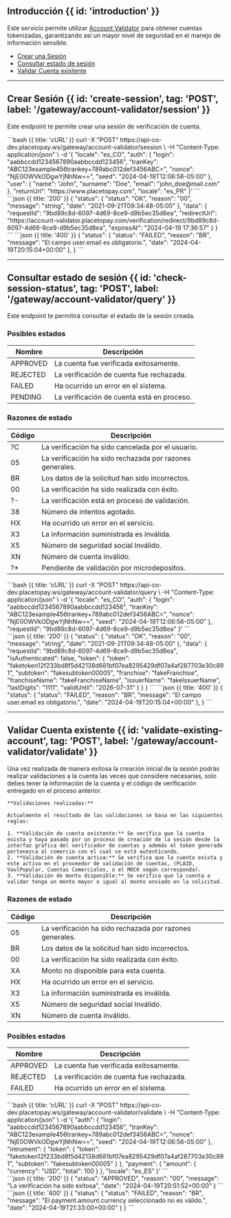 
## Introducción {{ id: 'introduction' }}

Este servicio permite utilizar [Account Validator](/account-validator) para obtener cuentas tokenizadas, garantizando así un mayor nivel de seguridad en el manejo de información sensible.

- [Crear una Sesión](/account-validator/api/session#create-a-session)
- [Consultar estado de sesión](/account-validator/api/session#check-session-status)
- [Validar Cuenta existente](/account-validator/api/validate-existing-account)

---

## Crear Sesión {{ id: 'create-session', tag: 'POST', label: '/gateway/account-validator/session' }}

Este endpoint te permite crear una sesión de verificación de cuenta.

<Row>
    <Col>
        <ApiReader
            path="/gateway/account-validator/session"
            method="post"
            api={props.refs}
        />
    </Col> <Col sticky>
    <CodeGroup title="Solicitud" tag="POST" label="/api/session">
    ```bash {{ title: 'cURL' }}
    curl -X "POST" https://api-co-dev.placetopay.ws/gateway/account-validator/session \
      -H "Content-Type: application/json" \
      -d '{
          "locale": "es_CO",
          "auth": {
            "login": "aabbccdd1234567890aabbccdd123456",
            "tranKey": "ABC123example456trankey+789abc012def3456ABC=",
            "nonce": "NjE0OWVkODgwYjNhNw==",
            "seed": "2024-04-19T12:06:56-05:00"
          },
          "user": {
            "name": "John",
            "surname": "Doe",
            "email": "john_doe@mail.com"
          },
          "returnUrl": "https://www.placetopay.com",
          "locale": "es_PR"
      }'
    ```
    </CodeGroup>
  </Col>
</Row>

<Row>
  <Col>
    <ApiReader
      path="/gateway/account-validator/session"
      method="post"
      type="response"
      api={props.refs}
    />
  </Col>

  <Col sticky>
    <br />
    <CodeGroup title="Respuesta">
    ```json {{ title: '200' }}
    {
      "status": {
        "status": "OK",
        "reason": "00",
        "message": "string",
        "date": "2021-09-21T09:34:48-05:00"
      },
      "data": {
        "requestId": "9bd89c8d-6097-4d69-8ce9-d9b5ec35d8ea",
        "redirectUrl": "https://account-validator.placetopay.com/verification/redirect/9bd89c8d-6097-4d69-8ce9-d9b5ec35d8ea",
        "expiresAt": "2024-04-19 17:36:57"
      }
    }
    ```
    ```json {{ title: '400' }}
    {
      "status": {
        "status": "FAILED",
        "reason": "BR",
        "message": "El campo user.email es obligatorio.",
        "date": "2024-04-19T20:15:04+00:00"
      },
    }
    ```
    </CodeGroup>
  </Col>
</Row>

---


## Consultar estado de sesión {{ id: 'check-session-status', tag: 'POST', label: '/gateway/account-validator/query' }}

Este endpoint te permitirá consultar el estado de la sesión creada.

 ### Posibles estados

 Nombre | Descripción
 ---------|----------
  APPROVED | La cuenta fue verificada exitosamente.
  REJECTED | La verificación de cuenta fue rechazada.
  FAILED | Ha ocurrido un error en el sistema.
  PENDING | La verificación de cuenta está en proceso.


  ### Razones de estado

  Código | Descripción
  ---------|----------
   ?C | La verificación ha sido cancelada por el usuario.
   05 | La verificación ha sido rechazada por razones generales.
   BR | Los datos de la solicitud han sido incorrectos.
   00 | La verificación ha sido realizada con éxito.
   ?- | La verificación está en proceso de validación.
   38 | Número de intentos agotado.
   HX | Ha ocurrido un error en el servicio.
   X3 | La información suministrada es inválida.
   X5 | Número de seguridad social Inválido.
   XN | Número de cuenta inválido.
   ?* | Pendiente de validación por microdepositos.



<Row>
    <Col>
        <ApiReader
            path="/gateway/account-validator/query"
            method="post"
            api={props.refs}
        />
    </Col> <Col sticky>
    <CodeGroup title="Solicitud" tag="POST" label="/api/query">
    ```bash {{ title: 'cURL' }}
    curl -X "POST" https://api-co-dev.placetopay.ws/gateway/account-validator/query \
      -H "Content-Type: application/json" \
      -d '{
          "locale": "es_CO",
          "auth": {
            "login": "aabbccdd1234567890aabbccdd123456",
            "tranKey": "ABC123example456trankey+789abc012def3456ABC=",
            "nonce": "NjE0OWVkODgwYjNhNw==",
            "seed": "2024-04-19T12:06:56-05:00"
          },
          "requestId": "9bd89c8d-6097-4d69-8ce9-d9b5ec35d8ea"
      }'
    ```
    </CodeGroup>
  </Col>
</Row>

<Row>
  <Col>
    <ApiReader
      path="/gateway/account-validator/query"
      method="post"
      type="response"
      api={props.refs}
    />
  </Col>

  <Col sticky>
    <br />
    <CodeGroup title="Respuesta">
    ```json {{ title: '200' }}
    {
      "status": {
        "status": "OK",
        "reason": "00",
        "message": "string",
        "date": "2021-09-21T09:34:48-05:00"
      },
      "data": {
        "requestId": "9bd89c8d-6097-4d69-8ce9-d9b5ec35d8ea",
        "isAuthenticated": false,
        "token": {
            "token": "faketoken12f233bd8f5d42138d681bf07ea8295429df07a4af287703e30c891",
            "subtoken": "fakesubtoken00005",
            "franchise": "fakeFranchise",
            "franchiseName": "fakeFranchiseName",
            "issuerName": "fakeIssuerName",
            "lastDigits": "1111",
            "validUntil": "2026-07-31"
        }
      }
    }
    ```
    ```json {{ title: '400' }}
    {
      "status": {
        "status": "FAILED",
        "reason": "BR",
        "message": "El campo user.email es obligatorio.",
        "date": "2024-04-19T20:15:04+00:00"
      },
    }
    ```
    </CodeGroup>
  </Col>
</Row>

---

## Validar Cuenta existente {{ id: 'validate-existing-account', tag: 'POST', label: '/gateway/account-validator/validate' }}

 Una vez realizada de manera exitosa la creación inicial de la sesión podrás realizar validaciones a la cuenta las veces que considere necesarias, solo debes tener la información de la cuenta y el código de verificación entregado en el proceso anterior.

    **Validaciones realizadas:**

    Actualmente el resultado de las validaciones se basa en las siguientes reglas:

    1. **Validación de cuenta existente:** Se verifica que la cuenta exista y haya pasado por un proceso de creación de la sesión desde la interfaz gráfica del verificador de cuentas y además el token generado pertenezca al comercio con el cual se está autenticando.
    2. **Validación de cuenta activa:** Se verifica que la cuenta exista y este activa en el proveedor de validación de cuentas, (PLAID, VaulPopular, Cuentas Comerciales, o el MOCK según corresponda).
    3. **Validación de monto disponible:** Se verifica que la cuenta a validar tenga un monto mayor o igual al monto enviado en la solicitud.

### Razones de estado

Código | Descripción
---------|----------
 05 | La verificación ha sido rechazada por razones generales.
 BR | Los datos de la solicitud han sido incorrectos.
 00 | La verificación ha sido realizada con éxito.
 XA | Monto no disponible para esta cuenta.
 HX | Ha ocurrido un error en el servicio.
 X3 | La información suministrada es inválida.
 X5 | Número de seguridad social Inválido.
 XN | Número de cuenta inválido.


 ### Posibles estados

 Nombre | Descripción
 ---------|----------
  APPROVED | La cuenta fue verificada exitosamente.
  REJECTED | La verificación de cuenta fue rechazada.
  FAILED | Ha ocurrido un error en el sistema.

<Row>
  <Col>
    <ApiReader
      path="/gateway/account-validator/validate"
      method="post"
      api={props.refs}
    />
  </Col>

   <Col sticky>
      <CodeGroup title="Solicitud" tag="POST" label="api/verification/validate">
      ```bash {{ title: 'cURL' }}
      curl -X "POST" https://api-co-dev.placetopay.ws/gateway/account-validator/validate \
        -H "Content-Type: application/json" \
        -d '{
              "auth": {
                "login": "aabbccdd1234567890aabbccdd123456",
                "tranKey": "ABC123example456trankey+789abc012def3456ABC=",
                "nonce": "NjE0OWVkODgwYjNhNw==",
                "seed": "2024-04-19T12:06:56-05:00"
              },
              "intrument": {
                "token": {
                    "token": "faketoken12f233bd8f5d42138d681bf07ea8295429df07a4af287703e30c891",
                    "subtoken": "fakesubtoken00005"
                }
              },
              "payment": {
                "amount": {
                  "currency": "USD",
                  "total": 100
                }
              },
              "locale": "es_ES"
        }'
      ```
      </CodeGroup>
    </Col>
</Row>
<Row>
  <Col>
    <ApiReader
      path="/gateway/account-validator/validate"
      method="post"
      type="response"
      api={props.refs}
    />
  </Col>

  <Col sticky>
    <br />
    <CodeGroup title="Respuesta">
    ```json {{ title: '200' }}
    {
        "status": "APPROVED",
        "reason": "00",
        "message": "La verificación ha sido exítosa",
        "date": "2024-04-19T20:51:52+00:00"
    }
    ```
    ```json {{ title: '400' }}
    {
      "status": {
        "status": "FAILED",
        "reason": "BR",
        "message": "El payment.amount.currency seleccionado no es válido.",
        "date": "2024-04-19T21:33:00+00:00"
      }
    }
    ```
    </CodeGroup>
  </Col>
</Row>
